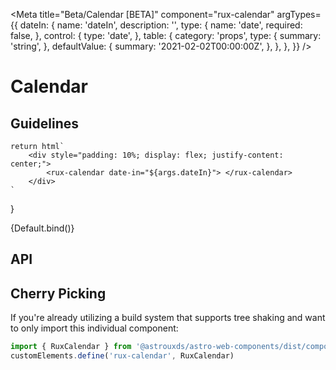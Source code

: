 
<Meta
    title="Beta/Calendar [BETA]"
    component="rux-calendar"
    argTypes={{
        dateIn: {
            name: 'dateIn',
            description: '',
            type: {
                name: 'date',
                required: false,
            },
            control: {
                type: 'date',
            },
            table: {
                category: 'props',
                type: {
                    summary: 'string',
                },
                defaultValue: {
                    summary: '2021-02-02T00:00:00Z',
                },
            },
        },
    }}
/>

# Calendar

## Guidelines

    return html`
        <div style="padding: 10%; display: flex; justify-content: center;">
            <rux-calendar date-in="${args.dateIn}"> </rux-calendar>
        </div>
    `
}

<Canvas>
    <Story
        name="Default"
        args={{
            dateIn: '2021-02-02T00:00:00Z',
        }}
    >
        {Default.bind()}
    </Story>
</Canvas>

## API

<ArgsTable of="rux-calendar" />

## Cherry Picking

If you're already utilizing a build system that supports tree shaking and want to only import this individual component:

```js
import { RuxCalendar } from '@astrouxds/astro-web-components/dist/components/rux-calendar'
customElements.define('rux-calendar', RuxCalendar)
```
